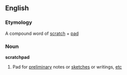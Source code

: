 ==English==
===Etymology===
A compound word of [[scratch]] + [[pad]]

===Noun===
'''scratchpad''' {{wikipedia}}
#Pad for [[preliminary]] notes or [[sketche]]s or writings, [[etc]]